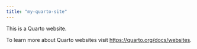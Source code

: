```yaml
---
title: "my-quarto-site"
---
```


This is a Quarto website.

To learn more about Quarto websites visit <https://quarto.org/docs/websites>.
